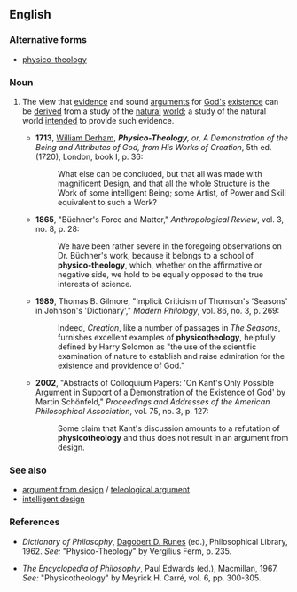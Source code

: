==English==

===Alternative forms===
*[[physico-theology]]

===Noun===
{{en-noun|physicotheologies}}

# {{context|philosophy|theology|dated|lang=en}} The view that [[evidence]] and sound [[argument]]s for [[God]][['s]] [[existence]] can be [[derive]]d from a study of the [[natural]] [[world]]; a study of the natural world [[intend]]ed to provide such evidence.
#* '''1713''', [[w:William_Derham|William Derham]], '''''Physico-Theology''', or, A Demonstration of the Being and Attributes of God, from His Works of Creation'', 5th ed. (1720), London, book I, p. 36:
#*: What else can be concluded, but that all was made with magnificent Design, and that all the whole Structure is the Work of some intelligent Being; some Artist, of Power and Skill equivalent to such a Work?
#* '''1865''', "Büchner's Force and Matter," ''Anthropological Review'', vol. 3, no. 8, p. 28:
#*: We have been rather severe in the foregoing observations on Dr. Büchner's work, because it belongs to a school of '''physico-theology''', which, whether on the affirmative or negative side, we hold to be equally opposed to the true interests of science.
#* '''1989''', Thomas B. Gilmore, "Implicit Criticism of Thomson's 'Seasons' in Johnson's 'Dictionary'," ''Modern Philology'', vol. 86, no. 3, p. 269:
#*: Indeed, ''Creation'', like a number of passages in ''The Seasons'', furnishes excellent examples of '''physicotheology''', helpfully defined by Harry Solomon as "the use of the scientific examination of nature to establish and raise admiration for the existence and providence of God."
#* '''2002''', "Abstracts of Colloquium Papers: 'On Kant's Only Possible Argument in Support of a Demonstration of the Existence of God' by Martin Schönfeld," ''Proceedings and Addresses of the American Philosophical Association'', vol. 75, no. 3, p. 127:
#*: Some claim that Kant's discussion amounts to a refutation of '''physicotheology''' and thus does not result in an argument from design.

===See also===
* [[argument from design]] / [[teleological argument]]
* [[intelligent design]]

===References===
*''Dictionary of Philosophy'', [[w:Dagobert D. Runes|Dagobert D. Runes]] (ed.), Philosophical Library, 1962. ''See:'' "Physico-Theology" by Vergilius Ferm, p. 235.

*''The Encyclopedia of Philosophy'', Paul Edwards (ed.), Macmillan, 1967. ''See:'' "Physicotheology" by Meyrick H. Carré, vol. 6, pp. 300-305.